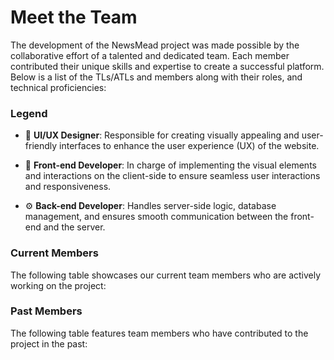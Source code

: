 
# Meet the Team

The development of the NewsMead project was made possible by the collaborative effort of a talented and dedicated team.
Each member contributed their unique skills and expertise to create a successful platform.
Below is a list of the <TL>TLs/ATLs</TL> and <Member>members</Member> along with their roles, and technical proficiencies:

### Legend

- 🎨 **UI/UX Designer**: Responsible for creating visually appealing and user-friendly interfaces to enhance the user experience (UX) of the website.

- 🚀 **Front-end Developer**: In charge of implementing the visual elements and interactions on the client-side to ensure seamless user interactions and responsiveness.

- ⚙️ **Back-end Developer**: Handles server-side logic, database management, and ensures smooth communication between the front-end and the server.

### Current Members

The following table showcases our current team members who are actively working on the project:

<Members current={true} />

### Past Members

The following table features team members who have contributed to the project in the past:

<Members current={false} />
